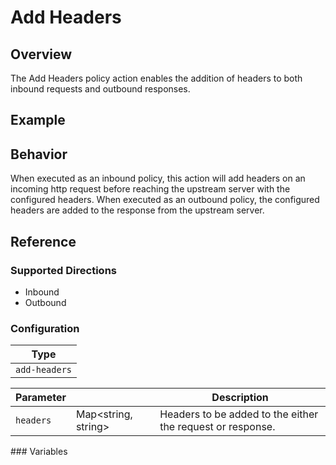 
# Add Headers

## Overview

The Add Headers policy action enables the addition of headers to both inbound requests and outbound responses.

## Example

<ExampleHTTP />

## Behavior

When executed as an inbound policy, this action will add headers on an incoming http request before reaching the upstream server with
the configured headers. When executed as an outbound policy, the configured headers are added to the response from the upstream server.


## Reference

### Supported Directions

- Inbound
- Outbound

### Configuration

| Type          |
| ------------- |
| `add-headers` |

| Parameter | &nbsp;                    | Description                                                |
| --------- | ------------------------- | ---------------------------------------------------------- |
| `headers` | Map&lt;string, string&gt; | Headers to be added to the either the request or response. |

<VariableInterpolation type="add-headers" />
### Variables
<HttpHeaderTemplates />
